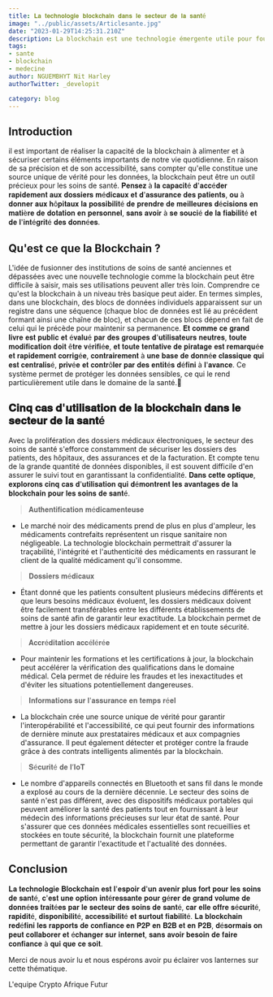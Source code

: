 ```yaml
---
title: 𝐋𝐚 𝐭𝐞𝐜𝐡𝐧𝐨𝐥𝐨𝐠𝐢𝐞 𝐛𝐥𝐨𝐜𝐤𝐜𝐡𝐚𝐢𝐧 𝐝𝐚𝐧𝐬 𝐥𝐞 𝐬𝐞𝐜𝐭𝐞𝐮𝐫 𝐝𝐞 𝐥𝐚 𝐬𝐚𝐧𝐭é 
image: "../public/assets/Articlesante.jpg"
date: "2023-01-29T14:25:31.210Z"
description: La blockchain est une technologie émergente utile pour fournir des solutions innovantes dans divers secteurs, dont la santé.
tags:
- sante
- blockchain
- medecine
author: NGUEMBHYT Nit Harley
authorTwitter: _developit

category: blog
---
```

## Introduction

il est important de réaliser la capacité de la blockchain à alimenter et à sécuriser certains éléments importants de notre vie quotidienne. En raison de sa précision et de son accessibilité, sans compter qu'elle constitue une source unique de vérité pour les données, la blockchain peut être un outil précieux pour les soins de santé. 𝐏𝐞𝐧𝐬𝐞𝐳 à 𝐥𝐚 𝐜𝐚𝐩𝐚𝐜𝐢𝐭é 𝐝'𝐚𝐜𝐜é𝐝𝐞𝐫 𝐫𝐚𝐩𝐢𝐝𝐞𝐦𝐞𝐧𝐭 𝐚𝐮𝐱 𝐝𝐨𝐬𝐬𝐢𝐞𝐫𝐬 𝐦é𝐝𝐢𝐜𝐚𝐮𝐱 𝐞𝐭 𝐝'𝐚𝐬𝐬𝐮𝐫𝐚𝐧𝐜𝐞 𝐝𝐞𝐬 𝐩𝐚𝐭𝐢𝐞𝐧𝐭𝐬, 𝐨𝐮 à 𝐝𝐨𝐧𝐧𝐞𝐫 𝐚𝐮𝐱 𝐡ô𝐩𝐢𝐭𝐚𝐮𝐱 𝐥𝐚 𝐩𝐨𝐬𝐬𝐢𝐛𝐢𝐥𝐢𝐭é 𝐝𝐞 𝐩𝐫𝐞𝐧𝐝𝐫𝐞 𝐝𝐞 𝐦𝐞𝐢𝐥𝐥𝐞𝐮𝐫𝐞𝐬 𝐝é𝐜𝐢𝐬𝐢𝐨𝐧𝐬 𝐞𝐧 𝐦𝐚𝐭𝐢è𝐫𝐞 𝐝𝐞 𝐝𝐨𝐭𝐚𝐭𝐢𝐨𝐧 𝐞𝐧 𝐩𝐞𝐫𝐬𝐨𝐧𝐧𝐞𝐥, 𝐬𝐚𝐧𝐬 𝐚𝐯𝐨𝐢𝐫 à 𝐬𝐞 𝐬𝐨𝐮𝐜𝐢é 𝐝𝐞 𝐥𝐚 𝐟𝐢𝐚𝐛𝐢𝐥𝐢𝐭é 𝐞𝐭 𝐝𝐞 𝐥'𝐢𝐧𝐭é𝐠𝐫𝐢𝐭é 𝐝𝐞𝐬 𝐝𝐨𝐧𝐧é𝐞𝐬.

## Qu'est ce que la Blockchain ?

L'idée de fusionner des institutions de soins de santé anciennes et dépassées avec une nouvelle technologie comme la blockchain peut être difficile à saisir, mais ses utilisations peuvent aller très loin. Comprendre ce qu'est la blockchain à un niveau très basique peut aider.
En termes simples, dans une blockchain, des blocs de données individuels apparaissent sur un registre dans une séquence (chaque bloc de données est lié au précédent formant ainsi une chaîne de bloc), et chacun de ces blocs dépend en fait de celui qui le précède pour maintenir sa permanence. 𝐄𝐭 𝐜𝐨𝐦𝐦𝐞 𝐜𝐞 𝐠𝐫𝐚𝐧𝐝 𝐥𝐢𝐯𝐫𝐞 𝐞𝐬𝐭 𝐩𝐮𝐛𝐥𝐢𝐜 𝐞𝐭 é𝐯𝐚𝐥𝐮é 𝐩𝐚𝐫 𝐝𝐞𝐬 𝐠𝐫𝐨𝐮𝐩𝐞𝐬 𝐝'𝐮𝐭𝐢𝐥𝐢𝐬𝐚𝐭𝐞𝐮𝐫𝐬 𝐧𝐞𝐮𝐭𝐫𝐞𝐬, 𝐭𝐨𝐮𝐭𝐞 𝐦𝐨𝐝𝐢𝐟𝐢𝐜𝐚𝐭𝐢𝐨𝐧 𝐝𝐨𝐢𝐭 ê𝐭𝐫𝐞 𝐯é𝐫𝐢𝐟𝐢é𝐞, 𝐞𝐭 𝐭𝐨𝐮𝐭𝐞 𝐭𝐞𝐧𝐭𝐚𝐭𝐢𝐯𝐞 𝐝𝐞 𝐩𝐢𝐫𝐚𝐭𝐚𝐠𝐞 𝐞𝐬𝐭 𝐫𝐞𝐦𝐚𝐫𝐪𝐮é𝐞 𝐞𝐭 𝐫𝐚𝐩𝐢𝐝𝐞𝐦𝐞𝐧𝐭 𝐜𝐨𝐫𝐫𝐢𝐠é𝐞, 𝐜𝐨𝐧𝐭𝐫𝐚𝐢𝐫𝐞𝐦𝐞𝐧𝐭 à 𝐮𝐧𝐞 𝐛𝐚𝐬𝐞 𝐝𝐞 𝐝𝐨𝐧𝐧é𝐞 𝐜𝐥𝐚𝐬𝐬𝐢𝐪𝐮𝐞 𝐪𝐮𝐢 𝐞𝐬𝐭 𝐜𝐞𝐧𝐭𝐫𝐚𝐥𝐢𝐬é, 𝐩𝐫𝐢𝐯é𝐞 𝐞𝐭 𝐜𝐨𝐧𝐭𝐫ô𝐥𝐞𝐫 𝐩𝐚𝐫 𝐝𝐞𝐬 𝐞𝐧𝐭𝐢𝐭é𝐬 𝐝é𝐟𝐢𝐧𝐢 à 𝐥'𝐚𝐯𝐚𝐧𝐜𝐞.
Ce système permet de protéger les données sensibles, ce qui le rend particulièrement utile dans le domaine de la santé.🔐

## 𝐂𝐢𝐧𝐪 𝐜𝐚𝐬 𝐝'𝐮𝐭𝐢𝐥𝐢𝐬𝐚𝐭𝐢𝐨𝐧 𝐝𝐞 𝐥𝐚 𝐛𝐥𝐨𝐜𝐤𝐜𝐡𝐚𝐢𝐧 𝐝𝐚𝐧𝐬 𝐥𝐞 𝐬𝐞𝐜𝐭𝐞𝐮𝐫 𝐝𝐞 𝐥𝐚 𝐬𝐚𝐧𝐭é

Avec la prolifération des dossiers médicaux électroniques, le secteur des soins de santé s'efforce constamment de sécuriser les dossiers des patients, des hôpitaux, des assurances et de la facturation. Et compte tenu de la grande quantité de données disponibles, il est souvent difficile d'en assurer le suivi tout en garantissant la confidentialité. 𝐃𝐚𝐧𝐬 𝐜𝐞𝐭𝐭𝐞 𝐨𝐩𝐭𝐢𝐪𝐮𝐞, 𝐞𝐱𝐩𝐥𝐨𝐫𝐨𝐧𝐬 𝐜𝐢𝐧𝐪 𝐜𝐚𝐬 𝐝'𝐮𝐭𝐢𝐥𝐢𝐬𝐚𝐭𝐢𝐨𝐧 𝐪𝐮𝐢 𝐝é𝐦𝐨𝐧𝐭𝐫𝐞𝐧𝐭 𝐥𝐞𝐬 𝐚𝐯𝐚𝐧𝐭𝐚𝐠𝐞𝐬 𝐝𝐞 𝐥𝐚 𝐛𝐥𝐨𝐜𝐤𝐜𝐡𝐚𝐢𝐧 𝐩𝐨𝐮𝐫 𝐥𝐞𝐬 𝐬𝐨𝐢𝐧𝐬 𝐝𝐞 𝐬𝐚𝐧𝐭é.

> 𝐀𝐮𝐭𝐡𝐞𝐧𝐭𝐢𝐟𝐢𝐜𝐚𝐭𝐢𝐨𝐧 𝐦é𝐝𝐢𝐜𝐚𝐦𝐞𝐧𝐭𝐞𝐮𝐬𝐞

- Le marché noir des médicaments prend de plus en plus d'ampleur, les médicaments contrefaits représentent un risque sanitaire non négligeable. La technologie blockchain permettrait d'assurer la traçabilité, l'intégrité et l'authenticité des médicaments en rassurant le client de la qualité médicament qu'il consomme.

> 𝐃𝐨𝐬𝐬𝐢𝐞𝐫𝐬 𝐦é𝐝𝐢𝐜𝐚𝐮𝐱

- Étant donné que les patients consultent plusieurs médecins différents et que leurs besoins médicaux évoluent, les dossiers médicaux doivent être facilement transférables entre les différents établissements de soins de santé afin de garantir leur exactitude. La blockchain permet de mettre à jour les dossiers médicaux rapidement et en toute sécurité.

> 𝐀𝐜𝐜𝐫é𝐝𝐢𝐭𝐚𝐭𝐢𝐨𝐧 𝐚𝐜𝐜é𝐥é𝐫é𝐞

- Pour maintenir les formations et les certifications à jour, la blockchain peut accélérer la vérification des qualifications dans le domaine médical. Cela permet de réduire les fraudes et les inexactitudes et d'éviter les situations potentiellement dangereuses.

> 𝐈𝐧𝐟𝐨𝐫𝐦𝐚𝐭𝐢𝐨𝐧𝐬 𝐬𝐮𝐫 𝐥'𝐚𝐬𝐬𝐮𝐫𝐚𝐧𝐜𝐞 𝐞𝐧 𝐭𝐞𝐦𝐩𝐬 𝐫é𝐞𝐥

- La blockchain crée une source unique de vérité pour garantir l'interopérabilité et l'accessibilité, ce qui peut fournir des informations de dernière minute aux prestataires médicaux et aux compagnies d'assurance. Il peut également détecter et protéger contre la fraude grâce à des contrats intelligents alimentés par la blockchain.

> 𝐒é𝐜𝐮𝐫𝐢𝐭é 𝐝𝐞 𝐥’𝐈𝐨𝐓

- Le nombre d'appareils connectés en Bluetooth et sans fil dans le monde a explosé au cours de la dernière décennie. Le secteur des soins de santé n'est pas différent, avec des dispositifs médicaux portables qui peuvent améliorer la santé des patients tout en fournissant à leur médecin des informations précieuses sur leur état de santé.
Pour s'assurer que ces données médicales essentielles sont recueillies et stockées en toute sécurité, la blockchain fournit une plateforme permettant de garantir l'exactitude et l'actualité des données.

## Conclusion

𝐋𝐚 𝐭𝐞𝐜𝐡𝐧𝐨𝐥𝐨𝐠𝐢𝐞 𝐁𝐥𝐨𝐜𝐤𝐜𝐡𝐚𝐢𝐧 𝐞𝐬𝐭 𝐥'𝐞𝐬𝐩𝐨𝐢𝐫 𝐝'𝐮𝐧 𝐚𝐯𝐞𝐧𝐢𝐫 𝐩𝐥𝐮𝐬 𝐟𝐨𝐫𝐭 𝐩𝐨𝐮𝐫 𝐥𝐞𝐬 𝐬𝐨𝐢𝐧𝐬 𝐝𝐞 𝐬𝐚𝐧𝐭é, 𝐜'𝐞𝐬𝐭 𝐮𝐧𝐞 𝐨𝐩𝐭𝐢𝐨𝐧 𝐢𝐧𝐭é𝐫𝐞𝐬𝐬𝐚𝐧𝐭𝐞 𝐩𝐨𝐮𝐫 𝐠é𝐫𝐞𝐫 𝐝𝐞 𝐠𝐫𝐚𝐧𝐝 𝐯𝐨𝐥𝐮𝐦𝐞 𝐝𝐞 𝐝𝐨𝐧𝐧é𝐞𝐬 𝐭𝐫𝐚𝐢𝐭é𝐞𝐬 𝐩𝐚𝐫 𝐥𝐞 𝐬𝐞𝐜𝐭𝐞𝐮𝐫 𝐝𝐞𝐬 𝐬𝐨𝐢𝐧𝐬 𝐝𝐞 𝐬𝐚𝐧𝐭é, 𝐜𝐚𝐫 𝐞𝐥𝐥𝐞 𝐨𝐟𝐟𝐫𝐞 𝐬é𝐜𝐮𝐫𝐢𝐭é, 𝐫𝐚𝐩𝐢𝐝𝐢𝐭é, 𝐝𝐢𝐬𝐩𝐨𝐧𝐢𝐛𝐢𝐥𝐢𝐭é, 𝐚𝐜𝐜𝐞𝐬𝐬𝐢𝐛𝐢𝐥𝐢𝐭é 𝐞𝐭 𝐬𝐮𝐫𝐭𝐨𝐮𝐭 𝐟𝐢𝐚𝐛𝐢𝐥𝐢𝐭é. 𝐋𝐚 𝐛𝐥𝐨𝐜𝐤𝐜𝐡𝐚𝐢𝐧 𝐫𝐞𝐝é𝐟𝐢𝐧𝐢 𝐥𝐞𝐬 𝐫𝐚𝐩𝐩𝐨𝐫𝐭𝐬 𝐝𝐞 𝐜𝐨𝐧𝐟𝐢𝐚𝐧𝐜𝐞 𝐞𝐧 𝐏𝟐𝐏 𝐞𝐧 𝐁𝟐𝐁 𝐞𝐭 𝐞𝐧 𝐏𝟐𝐁, 𝐝é𝐬𝐨𝐫𝐦𝐚𝐢𝐬 𝐨𝐧 𝐩𝐞𝐮𝐭 𝐜𝐨𝐥𝐥𝐚𝐛𝐨𝐫𝐞𝐫 𝐞𝐭 é𝐜𝐡𝐚𝐧𝐠𝐞𝐫 𝐬𝐮𝐫 𝐢𝐧𝐭𝐞𝐫𝐧𝐞𝐭, 𝐬𝐚𝐧𝐬 𝐚𝐯𝐨𝐢𝐫 𝐛𝐞𝐬𝐨𝐢𝐧 𝐝𝐞 𝐟𝐚𝐢𝐫𝐞 𝐜𝐨𝐧𝐟𝐢𝐚𝐧𝐜𝐞 à 𝐪𝐮𝐢 𝐪𝐮𝐞 𝐜𝐞 𝐬𝐨𝐢𝐭.

Merci de nous avoir lu et nous espérons avoir pu éclairer vos lanternes sur cette thématique.

L'equipe Crypto Afrique Futur
